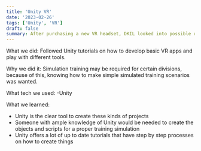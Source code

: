 ```yaml
---
title: 'Unity VR'
date: '2023-02-26'
tags: ['Unity', 'VR']
draft: false
summary: After purchasing a new VR headset, DKIL looked into possible use cases, one of those being simulation training scenarios. Requiring training in dangerous scenarios can be difficult and intimidating, which is where VR can be an incredible tool.
---
```


What we did:
Followed Unity tutorials on how to develop basic VR apps and play with different tools.

Why we did it:
Simulation training may be required for certain divisions, because of this, knowing how to make simple simulated training scenarios was wanted.

What tech we used:
-Unity

What we learned:
- Unity is the clear tool to create these kinds of projects
- Someone with ample knowledge of Unity would be needed to create the objects and scripts for a proper training simulation 
- Unity offers a lot of up to date tutorials that have step by step processes on how to create things 
